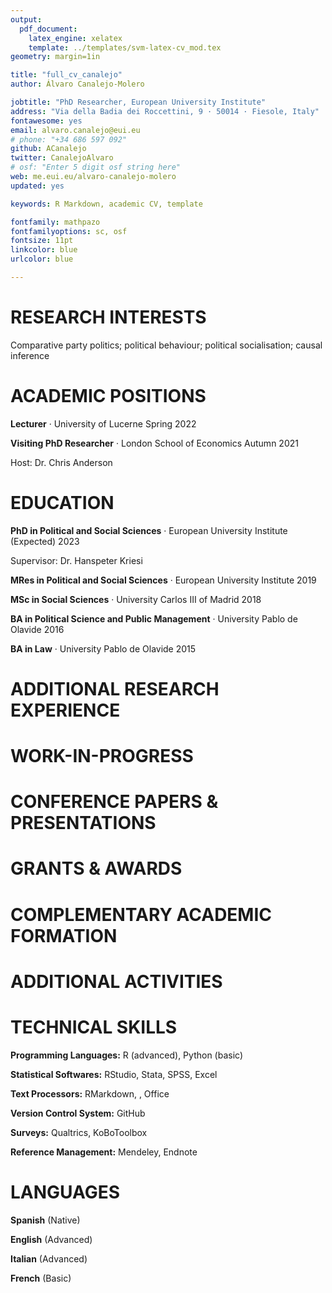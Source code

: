 ```yaml
---
output: 
  pdf_document:
    latex_engine: xelatex
    template: ../templates/svm-latex-cv_mod.tex
geometry: margin=1in

title: "full_cv_canalejo"
author: Álvaro Canalejo-Molero

jobtitle: "PhD Researcher, European University Institute"
address: "Via della Badia dei Roccettini, 9 · 50014 · Fiesole, Italy"
fontawesome: yes
email: alvaro.canalejo@eui.eu
# phone: "+34 686 597 092"
github: ACanalejo
twitter: CanalejoAlvaro
# osf: "Enter 5 digit osf string here"
web: me.eui.eu/alvaro-canalejo-molero
updated: yes

keywords: R Markdown, academic CV, template

fontfamily: mathpazo
fontfamilyoptions: sc, osf
fontsize: 11pt
linkcolor: blue
urlcolor: blue

---
```


# RESEARCH INTERESTS

Comparative party politics; political behaviour; political socialisation; causal inference


# ACADEMIC POSITIONS

**Lecturer** · University of Lucerne \hfill Spring 2022 \vspace{2 mm}

**Visiting PhD Researcher** · London School of Economics \hfill Autumn 2021 \vspace{1 mm}

Host: Dr. Chris Anderson


# EDUCATION

**PhD in Political and Social Sciences** · European University Institute \hfill (Expected) 2023  \vspace{1 mm}

Supervisor: Dr. Hanspeter Kriesi \vspace{2 mm}

**MRes in Political and Social Sciences** · European University Institute \hfill 2019  \vspace{2 mm}

**MSc in Social Sciences** · University Carlos III of Madrid \hfill 2018  \vspace{2 mm}

**BA in Political Science and Public Management** · University Pablo de Olavide \hfill 2016  \vspace{2 mm}

**BA in Law** · University Pablo de Olavide \hfill 2015 \vspace{2 mm}

# ADDITIONAL RESEARCH EXPERIENCE


# WORK-IN-PROGRESS


# CONFERENCE PAPERS & PRESENTATIONS


# GRANTS & AWARDS


# COMPLEMENTARY ACADEMIC FORMATION


# ADDITIONAL ACTIVITIES


# TECHNICAL SKILLS

**Programming Languages:** R (advanced), Python (basic)  \vspace{1 mm}

**Statistical Softwares:** RStudio, Stata, SPSS, Excel  \vspace{1 mm}

**Text Processors:** RMarkdown, \LaTeX, Office  \vspace{1 mm}

**Version Control System:** GitHub  \vspace{1 mm}

**Surveys:** Qualtrics, KoBoToolbox  \vspace{1 mm}

**Reference Management:** Mendeley, Endnote \vspace{1 mm}

# LANGUAGES

**Spanish** (Native)  \vspace{1 mm}

**English** (Advanced)  \vspace{1 mm}

**Italian** (Advanced)  \vspace{1 mm}

**French** (Basic) \vspace{1 mm}




